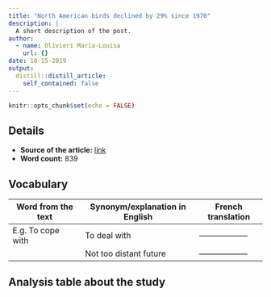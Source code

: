 ```yaml
---
title: "North American birds declined by 29% since 1970"
description: |
  A short description of the post.
author:
  - name: Olivieri Maria-Louisa
    url: {}
date: 10-15-2019
output:
  distill::distill_article:
    self_contained: false
---
```


```r
knitr::opts_chunk$set(echo = FALSE)
```

## Details

* **Source of the article:** [link](https://www.medicalnewstoday.com/articles/326420.php) 
* **Word count:** 839 

## Vocabulary

| Word from the text  | Synonym/explanation in English | French translation |
| ------------------- | ------------------------------ | ------------------ |
| E.g. To cope with   | To deal with                   | ------------------ |
|                     | Not too distant future         | ------------------ |

## Analysis table about the study



